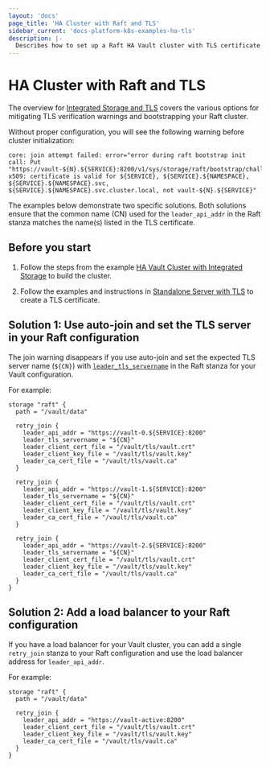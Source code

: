 ```yaml
---
layout: 'docs'
page_title: 'HA Cluster with Raft and TLS'
sidebar_current: 'docs-platform-k8s-examples-ha-tls'
description: |-
  Describes how to set up a Raft HA Vault cluster with TLS certificate
---
```


# HA Cluster with Raft and TLS

The overview for [Integrated Storage and
TLS](/vault/docs/concepts/integrated-storage#integrated-storage-and-tls) covers
the various options for mitigating TLS verification warnings and bootstrapping
your Raft cluster.

Without proper configuration, you will see the following warning before cluster
initialization:
```shell
core: join attempt failed: error="error during raft bootstrap init call: Put "https://vault-${N}.${SERVICE}:8200/v1/sys/storage/raft/bootstrap/challenge": x509: certificate is valid for ${SERVICE}, ${SERVICE}.${NAMESPACE}, ${SERVICE}.${NAMESPACE}.svc, ${SERVICE}.${NAMESPACE}.svc.cluster.local, not vault-${N}.${SERVICE}"
```

The examples below demonstrate two specific solutions. Both solutions ensure
that the common name (CN) used for the `leader_api_addr` in the Raft stanza
matches the name(s) listed in the TLS certificate.

## Before you start

1. Follow the steps from the example [HA Vault Cluster with Integrated
Storage](/vault/docs/platform/k8s/helm/examples/ha-with-raft) to build the cluster.

2. Follow the examples and instructions in [Standalone Server with
TLS](/vault/docs/platform/k8s/helm/examples/standalone-tls) to create a TLS
certificate.

## Solution 1: Use auto-join and set the TLS server in your Raft configuration

The join warning disappears if you use auto-join and set the expected TLS
server name (`${CN}`) with
[`leader_tls_servername`](/vault/docs/configuration/storage/raft#leader_tls_servername)
in the Raft stanza for your Vault configuration.

For example:
<CodeBlockConfig highlight="6,14,22">

```hcl
storage "raft" {
  path = "/vault/data"

  retry_join {
    leader_api_addr = "https://vault-0.${SERVICE}:8200"
    leader_tls_servername = "${CN}"
    leader_client_cert_file = "/vault/tls/vault.crt"
    leader_client_key_file = "/vault/tls/vault.key"
    leader_ca_cert_file = "/vault/tls/vault.ca"
  }

  retry_join {
    leader_api_addr = "https://vault-1.${SERVICE}:8200"
    leader_tls_servername = "${CN}"
    leader_client_cert_file = "/vault/tls/vault.crt"
    leader_client_key_file = "/vault/tls/vault.key"
    leader_ca_cert_file = "/vault/tls/vault.ca"
  }

  retry_join {
    leader_api_addr = "https://vault-2.${SERVICE}:8200"
    leader_tls_servername = "${CN}"
    leader_client_cert_file = "/vault/tls/vault.crt"
    leader_client_key_file = "/vault/tls/vault.key"
    leader_ca_cert_file = "/vault/tls/vault.ca"
  }
}
```

</CodeBlockConfig>

## Solution 2:  Add a load balancer to your Raft configuration

If you have a load balancer for your Vault cluster, you can add a single
`retry_join` stanza to your Raft configuration and use the load balancer
address for `leader_api_addr`.

For example:
<CodeBlockConfig highlight="5">

```hcl
storage "raft" {
  path = "/vault/data"

  retry_join {
    leader_api_addr = "https://vault-active:8200"
    leader_client_cert_file = "/vault/tls/vault.crt"
    leader_client_key_file = "/vault/tls/vault.key"
    leader_ca_cert_file = "/vault/tls/vault.ca"
  }
}
```

</CodeBlockConfig>

